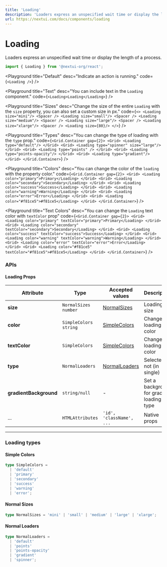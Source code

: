 ```yaml
---
title: 'Loading'
description: 'Loaders express an unspecified wait time or display the length of a process.'
url: https://nextui.com/docs/components/loading
---
```


# Loading

Loaders express an unspecified wait time or display the length of a process.

```jsx
import { Loading } from '@nextui-org/react';
```

<CarbonAd />

<Playground
  title="Default"
  desc="Indicate an action is running."
  code={`
  <Loading />
`}
/>

<Playground
  title="Text"
  desc="You can include text in the `Loading` component."
  code={`
  <Loading>Loading</Loading>
`}
/>

<Playground
  title="Sizes"
  desc="Change the size of the entire `Loading` with the `size` property, you can also set a custom size in px."
  code={`
  <>
    <Loading size="mini"/>
    <Spacer />
    <Loading size="small"/>
    <Spacer />
    <Loading size="medium"/>
    <Spacer />
    <Loading size="large"/>
    <Spacer />
    <Loading size="xlarge"/>
    <Spacer />
    <Loading size={80}/>
  </>
`}
/>

<Playground
  title="Types"
  desc="You can change the type of loading with the `type` prop."
  code={`
  <Grid.Container gap={2}>
    <Grid>
        <Loading type="default"/>
    </Grid>
    <Grid>
        <Loading type="spinner" size="large"/>
    </Grid>
    <Grid>
        <Loading type="points" />
    </Grid>
    <Grid>
        <Loading type="points-opacity"/>
    </Grid>
    <Grid>
        <Loading type="gradient"/>
    </Grid>
  </Grid.Container>
`}
/>

<Playground
  title="Colors"
  desc="You can change the color of the `loading` with the property color."
  code={`
 <Grid.Container gap={2}>
    <Grid>
        <Loading color="primary">Primary</Loading>
    </Grid>
    <Grid>
        <Loading color="secondary">Secondary</Loading>
    </Grid>
    <Grid>
        <Loading color="success">Success</Loading>
    </Grid>
    <Grid>
        <Loading color="warning">Warning</Loading>
    </Grid>
    <Grid>
        <Loading color="error">Error</Loading>
    </Grid>
    <Grid>
        <Loading color="#f81ce5">#f81ce5</Loading>
    </Grid>
  </Grid.Container>
`}
/>

<Playground
  title="Text Colors"
  desc="You can change the `Loading` text color with `textColor` prop"
  code={`
  <Grid.Container gap={2}>
    <Grid>
        <Loading color="primary" textColor="primary">Primary</Loading>
    </Grid>
    <Grid>
        <Loading color="secondary" textColor="secondary">Secondary</Loading>
    </Grid>
    <Grid>
        <Loading color="success" textColor="success">Success</Loading>
    </Grid>
    <Grid>
        <Loading color="warning" textColor="warning">Warning</Loading>
    </Grid>
    <Grid>
        <Loading color="error" textColor="error">Error</Loading>
    </Grid>
    <Grid>
        <Loading color="#f81ce5" textColor="#f81ce5">#f81ce5</Loading>
    </Grid>
  </Grid.Container>
`}
/>

<Spacer y={3} />

### APIs

<Spacer y={2} />

#### Loading Props

| Attribute              | Type                    | Accepted values                  | Description                                | Default   |
| ---------------------- | ----------------------- | -------------------------------- | ------------------------------------------ | --------- |
| **size**               | `NormalSizes` `number`  | [NormalSizes](#normal-sizes)     | Loading size                               | `medium`  |
| **color**              | `SimpleColors` `string` | [SimpleColors](#simple-colors)   | Change loading color                       | `primary` |
| **textColor**          | `SimpleColors`          | [SimpleColors](#simple-colors)   | Change loading text color                  | `default` |
| **type**               | `NormalLoaders`         | [NormalLoaders](#normal-loaders) | Selected or not (in single)                | `default` |
| **gradientBackground** | `string/null`           | -                                | Set a background for gradient loading type | -         |
| ...                    | `HTMLAttributes`        | `'id', 'className', ...`         | Native props                               | -         |

---

<Spacer y={2} />

### Loading types

<Spacer y={1} />

#### Simple Colors

```ts
type SimpleColors =
  | 'default'
  | 'primary'
  | 'secondary'
  | 'success'
  | 'warning'
  | 'error';
```

#### Normal Sizes

```ts
type NormalSizes = 'mini' | 'small' | 'medium' | 'large' | 'xlarge';
```

#### Normal Loaders

```ts
type NormalLoaders =
  | 'default'
  | 'points'
  | 'points-opacity'
  | 'gradient'
  | 'spinner';
```
